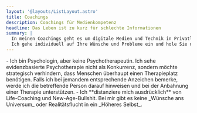 ```yaml
---
layout: '@layouts/ListLayout.astro'
title: Coachings
description: Coachings für Medienkompetenz
headline: Das Leben ist zu kurz für schlechte Informationen
summary: |
  In meinen Coachings geht es um digitale Medien und Technik in Privatleben sowie Studium und Beruf.
  Ich gehe individuell auf Ihre Wünsche und Probleme ein und hole Sie da ab, wo Sie stehen.
---
```


<ProductList collection="coachings" />
<Section title="Keine Realitätsflucht und kein Ersatz für Psychotherapie" label="Disclaimer" content={true}>
  - Ich bin Psychologin, aber keine Psychotherapeutin.
    Ich sehe evidenzbasierte Psychotherapie nicht als Konkurrenz, sondern möchte strategisch verhindern, dass Menschen überhaupt einen Therapieplatz benötigen.
    Falls ich bei jemandem entsprechende Anzeichen bemerke, werde ich die betreffende Person darauf hinweisen und bei der Anbahnung einer Therapie unterstützen.
  - Ich **distanziere mich ausdrücklich** von Life-Coaching und New-Age-Bullshit.
    Bei mir gibt es keine _Wünsche ans Universum_ oder Realitätsflucht in ein _Höheres Selbst_.
</Section>

